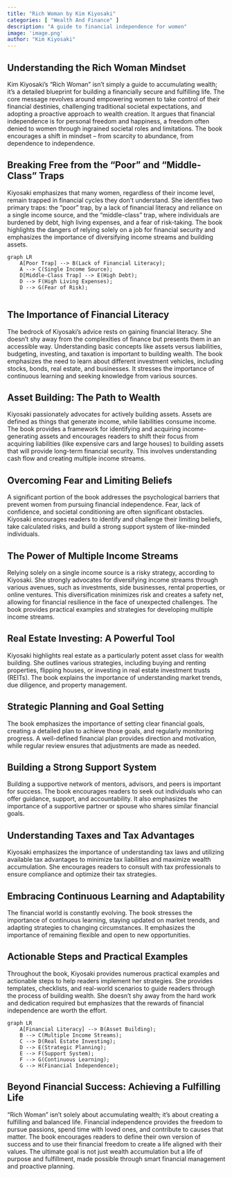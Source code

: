 ```yaml
---
title: "Rich Woman by Kim Kiyosaki"
categories: [ "Wealth And Finance" ]
description: "A guide to financial independence for women"
image: 'image.png'
author: "Kim Kiyosaki"
---
```

## Understanding the Rich Woman Mindset

Kim Kiyosaki's "Rich Woman" isn't simply a guide to accumulating wealth; it's a detailed blueprint for building a financially secure and fulfilling life.  The core message revolves around empowering women to take control of their financial destinies, challenging traditional societal expectations, and adopting a proactive approach to wealth creation.  It argues that financial independence is for personal freedom and happiness, a freedom often denied to women through ingrained societal roles and limitations.  The book encourages a shift in mindset – from scarcity to abundance, from dependence to independence.


##  Breaking Free from the "Poor" and "Middle-Class" Traps

Kiyosaki emphasizes that many women, regardless of their income level, remain trapped in financial cycles they don't understand. She identifies two primary traps: the "poor" trap, by a lack of financial literacy and reliance on a single income source, and the "middle-class" trap, where individuals are burdened by debt, high living expenses, and a fear of risk-taking. The book highlights the dangers of relying solely on a job for financial security and emphasizes the importance of diversifying income streams and building assets.

```mermaid
graph LR
    A[Poor Trap] --> B(Lack of Financial Literacy);
    A --> C(Single Income Source);
    D[Middle-Class Trap] --> E(High Debt);
    D --> F(High Living Expenses);
    D --> G(Fear of Risk);
    
```

## The Importance of Financial Literacy

The bedrock of Kiyosaki's advice rests on gaining financial literacy. She doesn't shy away from the complexities of finance but presents them in an accessible way. Understanding basic concepts like assets versus liabilities, budgeting, investing, and taxation is important to building wealth. The book emphasizes the need to learn about different investment vehicles, including stocks, bonds, real estate, and businesses. It stresses the importance of continuous learning and seeking knowledge from various sources.


##  Asset Building: The Path to Wealth

Kiyosaki passionately advocates for actively building assets.  Assets are defined as things that generate income, while liabilities consume income.  The book provides a framework for identifying and acquiring income-generating assets and encourages readers to shift their focus from acquiring liabilities (like expensive cars and large houses) to building assets that will provide long-term financial security. This involves understanding cash flow and creating multiple income streams.


##  Overcoming Fear and Limiting Beliefs

A significant portion of the book addresses the psychological barriers that prevent women from pursuing financial independence. Fear, lack of confidence, and societal conditioning are often significant obstacles. Kiyosaki encourages readers to identify and challenge their limiting beliefs, take calculated risks, and build a strong support system of like-minded individuals.


##  The Power of Multiple Income Streams

Relying solely on a single income source is a risky strategy, according to Kiyosaki. She strongly advocates for diversifying income streams through various avenues, such as investments, side businesses, rental properties, or online ventures.  This diversification minimizes risk and creates a safety net, allowing for financial resilience in the face of unexpected challenges.  The book provides practical examples and strategies for developing multiple income streams.


##  Real Estate Investing: A Powerful Tool

Kiyosaki highlights real estate as a particularly potent asset class for wealth building.  She outlines various strategies, including buying and renting properties, flipping houses, or investing in real estate investment trusts (REITs).  The book explains the importance of understanding market trends, due diligence, and property management.


##  Strategic Planning and Goal Setting

The book emphasizes the importance of setting clear financial goals, creating a detailed plan to achieve those goals, and regularly monitoring progress.  A well-defined financial plan provides direction and motivation, while regular review ensures that adjustments are made as needed.


##  Building a Strong Support System

Building a supportive network of mentors, advisors, and peers is important for success. The book encourages readers to seek out individuals who can offer guidance, support, and accountability. It also emphasizes the importance of a supportive partner or spouse who shares similar financial goals.


##  Understanding Taxes and Tax Advantages

Kiyosaki emphasizes the importance of understanding tax laws and utilizing available tax advantages to minimize tax liabilities and maximize wealth accumulation. She encourages readers to consult with tax professionals to ensure compliance and optimize their tax strategies.


##  Embracing Continuous Learning and Adaptability

The financial world is constantly evolving. The book stresses the importance of continuous learning, staying updated on market trends, and adapting strategies to changing circumstances. It emphasizes the importance of remaining flexible and open to new opportunities.


##  Actionable Steps and Practical Examples

Throughout the book, Kiyosaki provides numerous practical examples and actionable steps to help readers implement her strategies.  She provides templates, checklists, and real-world scenarios to guide readers through the process of building wealth.  She doesn't shy away from the hard work and dedication required but emphasizes that the rewards of financial independence are worth the effort.

```mermaid
graph LR
    A[Financial Literacy] --> B(Asset Building);
    B --> C(Multiple Income Streams);
    C --> D(Real Estate Investing);
    D --> E(Strategic Planning);
    E --> F(Support System);
    F --> G(Continuous Learning);
    G --> H(Financial Independence);

```

##  Beyond Financial Success: Achieving a Fulfilling Life

"Rich Woman" isn't solely about accumulating wealth; it's about creating a fulfilling and balanced life.  Financial independence provides the freedom to pursue passions, spend time with loved ones, and contribute to causes that matter.  The book encourages readers to define their own version of success and to use their financial freedom to create a life aligned with their values.  The ultimate goal is not just wealth accumulation but a life of purpose and fulfillment, made possible through smart financial management and proactive planning.

